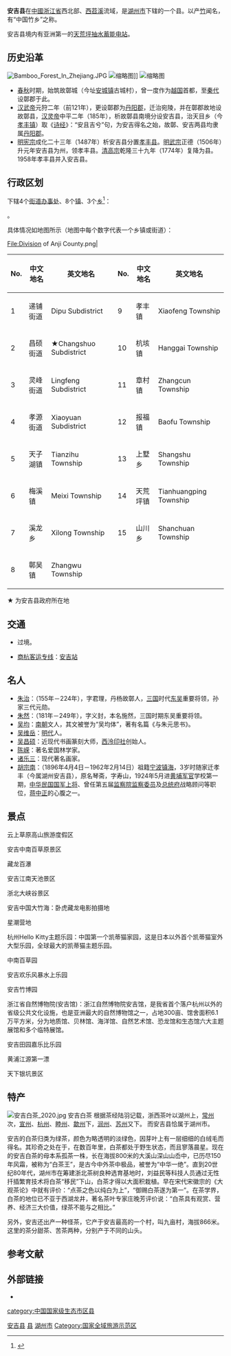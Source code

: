 {{about|中国浙江省的一个县|印尼西巴布亚省的城市安吉|安吉 (印尼)}}
{{about|中国浙江省的一个县|清朝诗人、文学家|安吉}}
{{Infobox China County
| county  = 安吉县
| Photo = Anji bamboo house.JPG
| Photoname= 安吉县竹風格設計建築
| map = 
| map size = 
| mapofstate=
| Pinyin   = AnJi Xian
| Belong = [[浙江省|浙江省]][[湖州市|湖州市]]
| Types= [[县|县]]
| admincode = 330523
| founded = 
| seat = 昌硕街道灵芝西路1号行政中心
| officerTitle= 
| officer=
| town=8
| township=3
| subdistrict=4
| post code= 313300
| phone code = 572
| coordinate = 
| area = 1882[[平方千米|平方千米]]
| area land =  
| area water =  
| census yr = 
| pop = 46万人(2013年)
| density = 
| GDP = 
| web = http://www.anji.gov.cn/
}}

'''安吉县'''在[[中國|中國]][[浙江省|浙江省]]西北部、[[西苕溪|西苕溪]]流域，是[[湖州市|湖州市]]下辖的一个县。以产[[竹|竹]]闻名，有“中国竹乡”之称。

安吉县境内有亚洲第一的[[天荒坪抽水蓄能电站|天荒坪抽水蓄能电站]]。

==历史沿革==
[[File:Bamboo_Forest_In_Zhejiang.JPG|thumb]]
[[File:Dipu_Anji.jpg|缩略图]]]]
[[File:Anji_tea_of_restaurant.JPG|缩略图]]
* [[春秋时期|春秋]]时期，始筑故鄣城（今址[[安城镇|安城镇]]古城村），曾一度作为[[越国|越国]]首都，至[[秦代|秦代]]设鄣郡于此。
* [[汉武帝|汉武帝]]元狩二年（前121年），更设鄣郡为[[丹阳郡|丹阳郡]]，迁治宛陵，并在鄣郡故地设故鄣县，[[汉灵帝|汉灵帝]]中平二年（185年），析故鄣县南境分设安吉县，治天目乡（今[[孝丰镇|孝丰镇]]）取《[[诗经|诗经]]》：“安且吉兮”句，为安吉得名之始，故鄣、安吉两县均隶属[[丹阳郡|丹阳郡]]。
* [[明宪宗|明宪宗]]成化二十三年（1487年）析安吉县分置[[孝丰县|孝丰县]]。[[明武宗|明武宗]]正德（1506年）升元年安吉县为州，领孝丰县。[[清高宗|清高宗]]乾隆三十九年（1774年）复降为县。1958年孝丰县并入安吉县。

== 行政区划 ==
{{PAGENAMEBASE}}下辖4个[[街道办事处|街道办事处]]、8个[[行政建制镇|镇]]、3个[[乡_(中华人民共和国)|乡]]<ref>{{PRC admin/ref sgc|33/05/23}}</ref>：

{{PRC admin/children|33/05/23}}。

具体情况如地图所示（地图中每个数字代表一个乡镇或街道）：<gallery widths="600" heights="400">
File:Division of Anji County.png|
</gallery>
{| class="wikitable"
!No.
!中文地名
!英文地名
!No.
!中文地名
!英文地名
|-
|1
|递铺街道
|Dipu Subdistrict
|9
|孝丰镇
|Xiaofeng Township
|-
|2
|昌硕街道
|★Changshuo Subdistrict
|10
|杭垓镇
|Hanggai Township
|-
|3
|灵峰街道
|Lingfeng  Subdistrict
|11
|章村镇
|Zhangcun Township
|-
|4
|孝源街道
|Xiaoyuan Subdistrict
|12
|报福镇
|Baofu Township
|-
|5
|天子湖镇
|Tianzihu Township
|13
|上墅乡
|Shangshu Township
|-
|6
|梅溪镇
|Meixi Township
|14
|天荒坪镇
|Tianhuangping Township
|-
|7
|溪龙乡
|Xilong Township
|15
|山川乡
|Shanchuan Township
|-
|8
|鄣吴镇
|Zhangwu Township
|
|
|
|}
★ 为安吉县政府所在地

== 交通 ==
* {{中国国道名|235}}过境。
* {{rint|cn|crh}}[[商杭客运专线|商杭客运专线]]：[[安吉站|安吉站]]

==名人==
*[[朱治|朱治]]：（155年－224年），字君理，丹杨故鄣人，[[三国|三国]]时代[[孫吳|东吴]]重要将领，孙家三代元勋。
*[[朱然|朱然]]：（181年－249年），字义封，本名施然，三国时期东吴重要将领。
*[[吴均|吴均]]：[[南朝|南朝]]文人，其文被誉为“吴均体”，著有名篇《与朱元思书》。
*[[吴维岳|吴维岳]]：[[明代|明代]]人。
*[[吴昌硕|吴昌硕]]：近现代书画篆刻大师，[[西泠印社|西泠印社]]创始人。
*[[陈嵘|陈嵘]]：著名爱国林学家。
*[[诸乐三|诸乐三]]：现代著名画家。
*[[胡宗南|胡宗南]]：（1896年4月4日－1962年2月14日）祖籍[[宁波|宁波]][[镇海县|镇海]]，3岁时随家迁孝丰（今属湖州安吉县），原名琴斋，字寿山，1924年5月进[[黄埔军官|黄埔军官]]学校第一期，[[中华民国|中华民国]][[中華民國國軍|国军]][[上将|上将]]、曾任第五届[[监察院|监察院]][[监察委员|监察委员]]及[[中华民国总统府|总统府]]战略顾问等职位，[[蒋中正|蒋中正]]的心腹之一。

==景点==
云上草原高山旅游度假区

安吉中南百草原景区

藏龙百瀑

安吉江南天池景区

浙北大峡谷景区

安吉中国大竹海：卧虎藏龙电影拍摄地

星潮营地

杭州Hello Kitty主题乐园：中国第一个凯蒂猫家园，这是日本以外首个凯蒂猫室外大型乐园，全球最大的凯蒂猫主题乐园。

中南百草园

安吉欢乐风暴水上乐园

安吉竹博园

浙江省自然博物院(安吉馆)：浙江自然博物院安吉馆，是我省首个落户杭州以外的省级公共文化设施，也是亚洲最大的自然博物馆之一，占地300亩、馆舍面积6.1万平方米，分为地质馆、贝林馆、海洋馆、自然艺术馆、恐龙馆和生态馆六大主题展馆和多个临特展馆。

安吉田园嘉乐比乐园

黄浦江源第一漂

天下银坑景区




==特产==
[[File:安吉白茶_2020.jpg|thumb]]
安吉白茶  根据茶经陆羽记载，浙西茶叶以湖州上，[[常州|常州]]次，[[宣州|宣州]]、[[杭州|杭州]]、[[睦州|睦州]]、[[歙州|歙州]]下，[[润州|润州]]、[[苏州|苏州]]又下。 而安吉县恰属于湖州市。

安吉的白茶归类为绿茶，颜色为略透明的淡绿色，因芽叶上有一层细细的白绒毛而得名。其珍奇之处在于，在数百年里，白茶都处于野生状态，而且寥落晨星。现在的安吉白茶的母本系孤茶一株，长在海拔800米的大溪山深山山岙中，已历尽150年风霜，被称为“白茶王”，是古今中外茶中极品，被誉为“中华一绝”。直到20世纪80年代，湖州市在筹建浙北茶树良种选育基地时，刘益民等科技人员通过无性扦插繁育技术将白茶“移民”下山，白茶才得以大面积栽植。早在宋代宋徽宗的《大观茶论》中就有评价：“点茶之色以纯白为上”，“御赐白茶遂为第一”。在茶学界，白茶的地位已不亚于西湖龙井，著名茶叶专家庄晚芳评价说：“白茶具有观赏、营养、经济三大价值，绿茶不能与之相比。” 

另外，安吉还出产一种怪茶，它产于安吉最高的一个村，叫九亩村，海拔866米。这里的茶分甜茶、苦茶两种，分别产于不同的山头。

== 参考文献 ==
{{reflist}}

== 外部链接 ==
{{Wikivoyage|安吉}}
* {{Official website|http://www.anji.gov.cn/|name=安吉县人民政府}}

{{安吉县行政区划}}
{{湖州市行政区划}}
{{浙江行政区划}}
{{中国国家级生态市区县}}
{{中华人民共和国国家森林城市}}
{{中华人民共和国竹子之乡}}

[[Category:安吉县|]]
[[Category:湖州市区县|县]]
[[Category:浙江省县份|湖州市]]
[[Category:国家全域旅游示范区|Category:国家全域旅游示范区]]
[[category:中国国家级生态市区县|category:中国国家级生态市区县]]